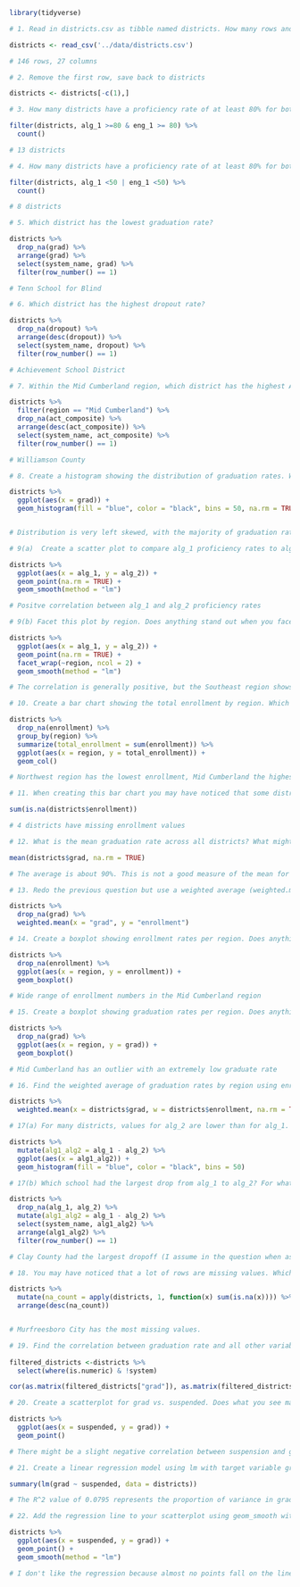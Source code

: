 ```r
library(tidyverse)
```

```r
# 1. Read in districts.csv as tibble named districts. How many rows and columns?

districts <- read_csv('../data/districts.csv')

# 146 rows, 27 columns
```

```r
# 2. Remove the first row, save back to districts

districts <- districts[-c(1),] 
```

```r
# 3. How many districts have a proficiency rate of at least 80% for both alg_1 and eng_1? 

filter(districts, alg_1 >=80 & eng_1 >= 80) %>%
  count()

# 13 districts 
```

```r
# 4. How many districts have a proficiency rate of at least 80% for both alg_1 and eng_1?

filter(districts, alg_1 <50 | eng_1 <50) %>% 
  count()

# 8 districts
```

```r
# 5. Which district has the lowest graduation rate?

districts %>% 
  drop_na(grad) %>% 
  arrange(grad) %>%
  select(system_name, grad) %>% 
  filter(row_number() == 1)

# Tenn School for Blind
```

```r
# 6. Which district has the highest dropout rate?

districts %>% 
  drop_na(dropout) %>% 
  arrange(desc(dropout)) %>% 
  select(system_name, dropout) %>% 
  filter(row_number() == 1)

# Achievement School District
```

```r
# 7. Within the Mid Cumberland region, which district has the highest ACT composite?

districts %>% 
  filter(region == "Mid Cumberland") %>% 
  drop_na(act_composite) %>% 
  arrange(desc(act_composite)) %>% 
  select(system_name, act_composite) %>% 
  filter(row_number() == 1)

# Williamson County

```

```r
# 8. Create a histogram showing the distribution of graduation rates. What can you say about this distribution?

districts %>% 
  ggplot(aes(x = grad)) + 
  geom_histogram(fill = "blue", color = "black", bins = 50, na.rm = TRUE)


# Distribution is very left skewed, with the majority of graduation rates between ~88% and 100%. Some values appear above 100. I have no idea why. 
```

```r
# 9(a)  Create a scatter plot to compare alg_1 proficiency rates to alg_2 rates. What do you notice? 

districts %>% 
  ggplot(aes(x = alg_1, y = alg_2)) + 
  geom_point(na.rm = TRUE) + 
  geom_smooth(method = "lm")

# Positve correlation between alg_1 and alg_2 proficiency rates
```

```r
# 9(b) Facet this plot by region. Does anything stand out when you facet the plots?

districts %>% 
  ggplot(aes(x = alg_1, y = alg_2)) + 
  geom_point(na.rm = TRUE) + 
  facet_wrap(~region, ncol = 2) +
  geom_smooth(method = "lm")

# The correlation is generally positive, but the Southeast region shows a low correlation, and the Upper Cumberland distribution shows a very low positive correlation.
```

```r
# 10. Create a bar chart showing the total enrollment by region. Which region has the highest total enrollment? Which has the smallest?

districts %>% 
  drop_na(enrollment) %>% 
  group_by(region) %>% 
  summarize(total_enrollment = sum(enrollment)) %>% 
  ggplot(aes(x = region, y = total_enrollment)) +
  geom_col()

# Northwest region has the lowest enrollment, Mid Cumberland the highest.
```


```r
# 11. When creating this bar chart you may have noticed that some districts have missing enrollment values. For how many districts is this the case?

sum(is.na(districts$enrollment))

# 4 districts have missing enrollment values
```


```r
# 12. What is the mean graduation rate across all districts? What might be wrong with using just the regular mean to assess average graduation rates?

mean(districts$grad, na.rm = TRUE)

# The average is about 90%. This is not a good measure of the mean for each district because each district has different enrollment.
```
```r
# 13. Redo the previous question but use a weighted average (weighted.mean) graduation across all districts, weighing by enrollment. How much does this change your answer? Can you explain using the data the reason for the big change from using the mean?

districts %>% 
  drop_na(grad) %>% 
  weighted.mean(x = "grad", y = "enrollment")
```


```r
# 14. Create a boxplot showing enrollment rates per region. Does anything stand out?

districts %>% 
  drop_na(enrollment) %>% 
  ggplot(aes(x = region, y = enrollment)) + 
  geom_boxplot()

# Wide range of enrollment numbers in the Mid Cumberland region
```

```r
# 15. Create a boxplot showing graduation rates per region. Does anything stand out?

districts %>% 
  drop_na(grad) %>% 
  ggplot(aes(x = region, y = grad)) + 
  geom_boxplot()

# Mid Cumberland has an outlier with an extremely low graduate rate
```

```r
# 16. Find the weighted average of graduation rates by region using enrollment as weights. Compare the results you get for the weighted average to what you see from the boxplots. Can you explain any discrepancy?

districts %>% 
  weighted.mean(x = districts$grad, w = districts$enrollment, na.rm = TRUE)
```

```r
# 17(a) For many districts, values for alg_2 are lower than for alg_1. Create a histogram showing the distribution of differences (alg_1 - alg_2). 

districts %>% 
  mutate(alg1_alg2 = alg_1 - alg_2) %>% 
  ggplot(aes(x = alg1_alg2)) +
  geom_histogram(fill = "blue", color = "black", bins = 50)
```


```r
# 17(b) Which school had the largest drop from alg_1 to alg_2? For what percentage of schools is it true that alg_2 is larger than alg_1? Is there a similar dropoff for eng_2 and eng_3?

districts %>%
  drop_na(alg_1, alg_2) %>% 
  mutate(alg1_alg2 = alg_1 - alg_2) %>%
  select(system_name, alg1_alg2) %>% 
  arrange(alg1_alg2) %>% 
  filter(row_number() == 1)

# Clay County had the largest dropoff (I assume in the question when asking for which school had the largest dropoff, the question actually means which district, because there is no school variable)
```

```r
# 18. You may have noticed that a lot of rows are missing values. Which district has the largest number of missing values? What do you notice about schools that have a lot of missing values?

districts %>% 
  mutate(na_count = apply(districts, 1, function(x) sum(is.na(x)))) %>% 
  arrange(desc(na_count))


# Murfreesboro City has the most missing values. 
```

```r
# 19. Find the correlation between graduation rate and all other variables. Create a horizontal bar chart showing these correlations. Make sure that your plot is ordered by correlation values. What do you notice from these correlations?
  
filtered_districts <-districts %>% 
  select(where(is.numeric) & !system)

cor(as.matrix(filtered_districts["grad"]), as.matrix(filtered_districts[, names(filtered_districts) != "grad"]))

```


```r
# 20. Create a scatterplot for grad vs. suspended. Does what you see make sense given your answer from the previous part?

districts %>% 
  ggplot(aes(x = suspended, y = grad)) +
  geom_point()

# There might be a slight negative correlation between suspension and grad, but it's hard to tell.
```


```r
# 21. Create a linear regression model using lm with target variable grad and predictor variable suspended. What R^2 value does this model have? What is the interpretation of this number?

summary(lm(grad ~ suspended, data = districts))

# The R^2 value of 0.0795 represents the proportion of variance in graduation rate explained by the rate of suspension.
```

```r
# 22. Add the regression line to your scatterplot using geom_smooth with method='lm'. How do you feel about the regression line after seeing it plotted on the scatterplot?

districts %>% 
  ggplot(aes(x = suspended, y = grad)) +
  geom_point() +
  geom_smooth(method = "lm")

# I don't like the regression because almost no points fall on the line. 
```

